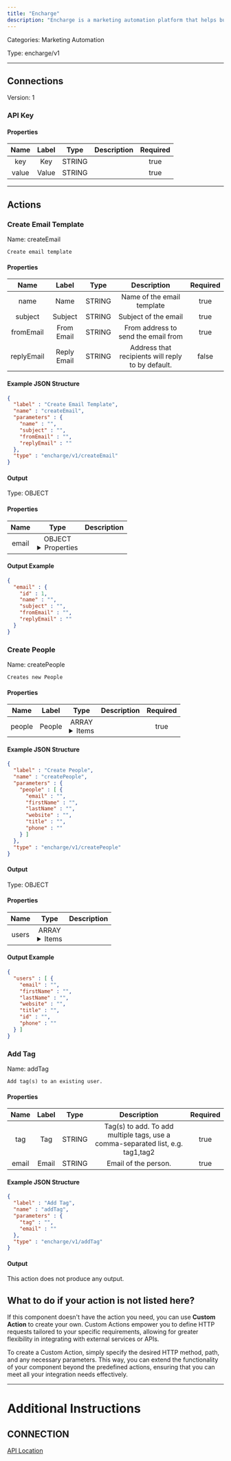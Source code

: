 ```yaml
---
title: "Encharge"
description: "Encharge is a marketing automation platform that helps businesses automate their customer communication and marketing campaigns."
---
```



Categories: Marketing Automation


Type: encharge/v1

<hr />




## Connections

Version: 1


### API Key

#### Properties

|      Name       |      Label     |     Type     |     Description     | Required |
|:---------------:|:--------------:|:------------:|:-------------------:|:--------:|
| key | Key | STRING |  | true |
| value | Value | STRING |  | true |





<hr />


## Actions


### Create Email Template
Name: createEmail

`Create email template`

#### Properties

|      Name       |      Label     |     Type     |     Description     | Required |
|:---------------:|:--------------:|:------------:|:-------------------:|:--------:|
| name | Name | STRING | Name of the email template | true |
| subject | Subject | STRING | Subject of the email | true |
| fromEmail | From Email | STRING | From address to send the email from | true |
| replyEmail | Reply Email | STRING | Address that recipients will reply to by default. | false |

#### Example JSON Structure
```json
{
  "label" : "Create Email Template",
  "name" : "createEmail",
  "parameters" : {
    "name" : "",
    "subject" : "",
    "fromEmail" : "",
    "replyEmail" : ""
  },
  "type" : "encharge/v1/createEmail"
}
```

#### Output



Type: OBJECT


#### Properties

|     Name     |     Type     |     Description     |
|:------------:|:------------:|:-------------------:|
| email | OBJECT <details> <summary> Properties </summary> &#123;INTEGER\(id), STRING\(name), STRING\(subject), STRING\(fromEmail), STRING\(replyEmail)&#125; </details> |  |




#### Output Example
```json
{
  "email" : {
    "id" : 1,
    "name" : "",
    "subject" : "",
    "fromEmail" : "",
    "replyEmail" : ""
  }
}
```


### Create People
Name: createPeople

`Creates new People`

#### Properties

|      Name       |      Label     |     Type     |     Description     | Required |
|:---------------:|:--------------:|:------------:|:-------------------:|:--------:|
| people | People | ARRAY <details> <summary> Items </summary> [&#123;STRING\(email), STRING\(firstName), STRING\(lastName), STRING\(website), STRING\(title), STRING\(phone)&#125;] </details> |  | true |

#### Example JSON Structure
```json
{
  "label" : "Create People",
  "name" : "createPeople",
  "parameters" : {
    "people" : [ {
      "email" : "",
      "firstName" : "",
      "lastName" : "",
      "website" : "",
      "title" : "",
      "phone" : ""
    } ]
  },
  "type" : "encharge/v1/createPeople"
}
```

#### Output



Type: OBJECT


#### Properties

|     Name     |     Type     |     Description     |
|:------------:|:------------:|:-------------------:|
| users | ARRAY <details> <summary> Items </summary> [&#123;STRING\(email), STRING\(firstName), STRING\(lastName), STRING\(website), STRING\(title), STRING\(id), STRING\(phone)&#125;] </details> |  |




#### Output Example
```json
{
  "users" : [ {
    "email" : "",
    "firstName" : "",
    "lastName" : "",
    "website" : "",
    "title" : "",
    "id" : "",
    "phone" : ""
  } ]
}
```


### Add Tag
Name: addTag

`Add tag(s) to an existing user.`

#### Properties

|      Name       |      Label     |     Type     |     Description     | Required |
|:---------------:|:--------------:|:------------:|:-------------------:|:--------:|
| tag | Tag | STRING | Tag(s) to add. To add multiple tags, use a comma-separated list, e.g. tag1,tag2 | true |
| email | Email | STRING | Email of the person. | true |

#### Example JSON Structure
```json
{
  "label" : "Add Tag",
  "name" : "addTag",
  "parameters" : {
    "tag" : "",
    "email" : ""
  },
  "type" : "encharge/v1/addTag"
}
```

#### Output

This action does not produce any output.






## What to do if your action is not listed here?

If this component doesn't have the action you need, you can use **Custom Action** to create your own. Custom Actions empower you to define HTTP requests tailored to your specific requirements, allowing for greater flexibility in integrating with external services or APIs.

To create a Custom Action, simply specify the desired HTTP method, path, and any necessary parameters. This way, you can extend the functionality of your component beyond the predefined actions, ensuring that you can meet all your integration needs effectively.

<hr />

# Additional Instructions

## CONNECTION

[API Location](https://app.encharge.io/settings/account)
